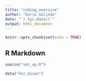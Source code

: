 ```yaml
---
title: "coding_exercise"
author: "Dario Galindo"
date: "`r Sys.Date()`"
output: html_document
---
```


```r
knitr::opts_chunk$set(echo = TRUE)
```

## R Markdown

```r
source("set_up.R")

```

```r
data("knz_bison")

```

